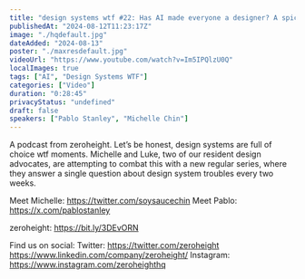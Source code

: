 ```yaml
---
title: "design systems wtf #22: Has AI made everyone a designer? A spicy conversation with Pablo Stanley"
publishedAt: "2024-08-12T11:23:17Z"
image: "./hqdefault.jpg"
dateAdded: "2024-08-13"
poster: "./maxresdefault.jpg"
videoUrl: "https://www.youtube.com/watch?v=Im5IPQlzU0Q"
localImages: true
tags: ["AI", "Design Systems WTF"]
categories: ["Video"]
duration: "0:28:45"
privacyStatus: "undefined"
draft: false
speakers: ["Pablo Stanley", "Michelle Chin"]
---
```

A podcast from zeroheight. Let’s be honest, design systems are full of choice wtf moments. Michelle and Luke, two of our resident design advocates, are attempting to combat this with a new regular series, where they answer a single question about design system troubles every two weeks.

Meet Michelle: https://twitter.com/soysaucechin
Meet Pablo: https://x.com/pablostanley

zeroheight: https://bit.ly/3DEvORN

Find us on social:
Twitter: https://twitter.com/zeroheight
https://www.linkedin.com/company/zeroheight/
Instagram: https://www.instagram.com/zeroheighthq
